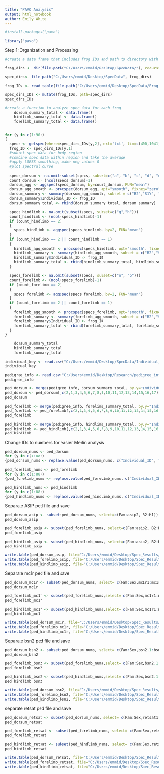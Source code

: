 ```yaml
---
title: "PAVO Analysis"
output: html_notebook
author: Emily White
---
```


```r
#install.packages("pavo")
```

```r
library("pavo")
```

Step 1: Organization and Processing

```r
#create a data frame that includes frog IDs and path to directory with spec data

frog_dirs <- dir(file.path("C:/Users/emmid/Desktop/SpecData/"), recursive=TRUE, include.dirs=TRUE, pattern= "(^\\d{1,}\\w{0,1}$)|(^..\\d$)")

spec_dirs<- file.path("C:/Users/emmid/Desktop/SpecData", frog_dirs)

frog_IDs <- read.table(file.path("C:/Users/emmid/Desktop/SpecData/Frog_IDs.txt"), header = TRUE, stringsAsFactors=FALSE)

spec_dirs_IDs <- mutate(frog_IDs, path=spec_dirs)
spec_dirs_IDs
```


```r
#create a function to analyze spec data for each frog
    dorsum_summary_total <- data.frame()
    hindlimb_summary_total <- data.frame()
    forelimb_summary_total <- data.frame()


for (y in c(1:90)) 
{
  specs <- getspec(where=spec_dirs_IDs[y,2], ext='txt', lim=c(400,1041), subdir=TRUE, subdir.names=TRUE)
  frog_ID <- spec_dirs_IDs[y,1]
  #subset spec data for body region
  #combine spec data within region and take the average
  #apply LOESS smoothing, make neg values 0
  #plot spectral curve
  
  specs_dorsum <- na.omit(subset(specs, subset=c("a", "b", "c", "d", "e", "f", "p", "q")))
  count_dorsum <- (ncol(specs_dorsum)-1)
  dorsum_agg <- aggspec(specs_dorsum, by=count_dorsum, FUN="mean")
  dorsum_agg_smooth <- procspec(dorsum_agg, opt="smooth", fixneg="zero", span=0.15)
  dorsum_summary <- summary(dorsum_agg_smooth, subset = c("B2","S1Y", "S1R","H1"))
  dorsum_summary$Individual_ID <- frog_ID
  dorsum_summary_total <- rbind(dorsum_summary_total, dorsum_summary)
  
  specs_hindlimb <- na.omit(subset(specs, subset=c("g","h")))
  count_hindlimb <- (ncol(specs_hindlimb)-1)
  if (count_hindlimb == 2) 
  {
    specs_hindlimb <- aggspec(specs_hindlimb, by=2, FUN="mean")
  }
  if (count_hindlimb == 2 || count_hindlimb == 1)
  {
    hindlimb_agg_smooth <- procspec(specs_hindlimb, opt="smooth", fixneg="zero", span=0.15)
    hindlimb_summary <- summary(hindlimb_agg_smooth, subset = c("B2","S1Y", "S1R","H1"))
    hindlimb_summary$Individual_ID <- frog_ID
    hindlimb_summary_total <- rbind(hindlimb_summary_total, hindlimb_summary)
  }
  
  specs_forelimb <- na.omit(subset(specs, subset=c("n", "o")))
  count_forelimb <- (ncol(specs_forelimb)-1)
  if (count_forelimb == 2) 
  {
    specs_forelimb <- aggspec(specs_forelimb, by=2, FUN="mean")
  }
  if (count_forelimb == 2 || count_forelimb == 1)
  {
    forelimb_agg_smooth <- procspec(specs_forelimb, opt="smooth", fixneg="zero", span=0.15)
    forelimb_summary <- summary(forelimb_agg_smooth, subset = c("B2","S1Y", "S1R","H1"))
    forelimb_summary$Individual_ID <- frog_ID
    forelimb_summary_total <- rbind(forelimb_summary_total, forelimb_summary)
  }
}
```

```r
    dorsum_summary_total
    hindlimb_summary_total
    forelimb_summary_total
```

```r
individual_key <- read.csv("C:/Users/emmid/Desktop/SpecData/Individual_Key.csv")
individual_key
```


```r
pedigree_info <- read.csv("C:/Users/emmid/Desktop/Research/pedigree_info_new.csv", colClasses = "character")
pedigree_info
```

```r
ped_dorsum <- merge(pedigree_info, dorsum_summary_total, by.y="Individual_ID", no.dups=TRUE, all.x=TRUE)
ped_dorsum <- ped_dorsum[,c(2,1,3,4,5,6,7,8,9,10,11,12,13,14,15,16,17)]
ped_dorsum

ped_forelimb <- merge(pedigree_info, forelimb_summary_total, by.y="Individual_ID", no.dups=TRUE, all.x=TRUE)
ped_forelimb <- ped_forelimb[,c(2,1,3,4,5,6,7,8,9,10,11,12,13,14,15,16,17)]
ped_forelimb

ped_hindlimb <- merge(pedigree_info, hindlimb_summary_total, by.y="Individual_ID", no.dups=TRUE, all.x=TRUE)
ped_hindlimb <- ped_hindlimb[,c(2,1,3,4,5,6,7,8,9,10,11,12,13,14,15,16,17)]
ped_hindlimb
```

Change IDs to numbers for easier Merlin analysis
```r
ped_dorsum_nums <- ped_dorsum
for (y in c(1:88))
{ped_dorsum_nums <- replace.value(ped_dorsum_nums, c("Individual_ID", "Parent_1", "Parent_2"), from=individual_key[y,1], to=individual_key[y,2])}
```

```r
ped_forelimb_nums <- ped_forelimb
for (y in c(1:88))
{ped_forelimb_nums <- replace.value(ped_forelimb_nums, c("Individual_ID", "Parent_1", "Parent_2"), from=individual_key[y,1], to=individual_key[y,2])}
```

```r
ped_hindlimb_nums <- ped_hindlimb
for (y in c(1:88))
{ped_hindlimb_nums <- replace.value(ped_hindlimb_nums, c("Individual_ID", "Parent_1", "Parent_2"), from=individual_key[y,1], to=individual_key[y,2])}
```

Separate ASIP ped file and save
```r
ped_dorsum_asip <- subset(ped_dorsum_nums, select=c(Fam:asip2, B2:H1))
ped_dorsum_asip

ped_forelimb_asip <- subset(ped_forelimb_nums, select=c(Fam:asip2, B2:H1))
ped_forelimb_asip

ped_hindlimb_asip <- subset(ped_hindlimb_nums, select=c(Fam:asip2, B2:H1))
ped_hindlimb_asip
```

```r
write.table(ped_dorsum_asip, file="C:/Users/emmid/Desktop/Spec_Results/Ped_Files/ped_dorsum_asip.txt", sep="\t", row.names = FALSE, na="x", col.names = FALSE, quote=FALSE)
write.table(ped_forelimb_asip, file="C:/Users/emmid/Desktop/Spec_Results/Ped_Files/ped_forelimb_asip.txt", sep="\t", row.names = FALSE, na="x", col.names = FALSE, quote=FALSE)
write.table(ped_hindlimb_asip, file="C:/Users/emmid/Desktop/Spec_Results/Ped_Files/ped_hindlimb_asip.txt", sep="\t", row.names = FALSE, na="x", col.names = FALSE, quote=FALSE)
```


Separate mc1r ped file and save
```r
ped_dorsum_mc1r <- subset(ped_dorsum_nums, select= c(Fam:Sex,mc1r1:mc1r2, B2:H1))
ped_dorsum_mc1r

ped_forelimb_mc1r <- subset(ped_forelimb_nums,select= c(Fam:Sex,mc1r1:mc1r2, B2:H1))
ped_forelimb_mc1r

ped_hindlimb_mc1r <- subset(ped_hindlimb_nums,select= c(Fam:Sex,mc1r1:mc1r2, B2:H1))
ped_hindlimb_mc1r
```

```r
write.table(ped_dorsum_mc1r, file="C:/Users/emmid/Desktop/Spec_Results/Ped_Files/ped_dorsum_mc1r.txt", sep="\t", row.names = FALSE, na="x", col.names = FALSE, quote=FALSE)
write.table(ped_forelimb_mc1r, file="C:/Users/emmid/Desktop/Spec_Results/Ped_Files/ped_forelimb_mc1r.txt", sep="\t", row.names = FALSE, na="x", col.names = FALSE, quote=FALSE)
write.table(ped_hindlimb_mc1r, file="C:/Users/emmid/Desktop/Spec_Results/Ped_Files/ped_hindlimb_mc1r.txt", sep="\t", row.names = FALSE, na="x", col.names = FALSE, quote=FALSE)
```


Separate bsn2 ped file and save
```r
ped_dorsum_bsn2 <- subset(ped_dorsum_nums, select= c(Fam:Sex,bsn2.1:bsn2.2, B2:H1))
ped_dorsum_bsn2

ped_forelimb_bsn2 <- subset(ped_forelimb_nums,select= c(Fam:Sex,bsn2.1:bsn2.2, B2:H1))
ped_forelimb_bsn2

ped_hindlimb_bsn2 <- subset(ped_hindlimb_nums,select= c(Fam:Sex,bsn2.1:bsn2.2, B2:H1))
ped_hindlimb_bsn2
```

```r
write.table(ped_dorsum_bsn2, file="C:/Users/emmid/Desktop/Spec_Results/Ped_Files/ped_dorsum_bsn2.txt", sep="\t", row.names = FALSE, na="x", col.names = FALSE, quote=FALSE)
write.table(ped_forelimb_bsn2, file="C:/Users/emmid/Desktop/Spec_Results/Ped_Files/ped_forelimb_bsn2.txt", sep="\t", row.names = FALSE, na="x", col.names = FALSE, quote=FALSE)
write.table(ped_hindlimb_bsn2, file="C:/Users/emmid/Desktop/Spec_Results/Ped_Files/ped_hindlimb_bsn2.txt", sep="\t", row.names = FALSE, na="x", col.names = FALSE, quote=FALSE)
```


separate retsat ped file and save
```r
ped_dorsum_retsat <- subset(ped_dorsum_nums, select= c(Fam:Sex,retsat1:retsat2, B2:H1))
ped_dorsum_retsat

ped_forelimb_retsat <- subset(ped_forelimb_nums, select= c(Fam:Sex,retsat1:retsat2, B2:H1))
ped_forelimb_retsat

ped_hindlimb_retsat <- subset(ped_hindlimb_nums, select= c(Fam:Sex,retsat1:retsat2, B2:H1))
ped_hindlimb_retsat
```

```r
write.table(ped_dorsum_retsat, file="C:/Users/emmid/Desktop/Spec_Results/Ped_Files/ped_dorsum_retsat.txt", sep="\t", row.names = FALSE, na="x", col.names = FALSE, quote=FALSE)
write.table(ped_forelimb_retsat, file="C:/Users/emmid/Desktop/Spec_Results/Ped_Files/ped_forelimb_retsat.txt", sep="\t", row.names = FALSE, na="x", col.names = FALSE, quote=FALSE)
write.table(ped_hindlimb_retsat, file="C:/Users/emmid/Desktop/Spec_Results/Ped_Files/ped_hindlimb_retsat.txt", sep="\t", row.names = FALSE, na="x", col.names = FALSE, quote=FALSE)
```





